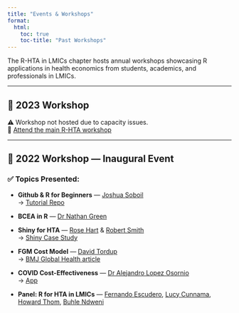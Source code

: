 ```yaml
---
title: "Events & Workshops"
format:
  html:
    toc: true
    toc-title: "Past Workshops"
---
```


The R-HTA in LMICs chapter hosts annual workshops showcasing R applications in health economics from students, academics, and professionals in LMICs.

------------------------------------------------------------------------

## 📅 2023 Workshop

⚠️ Workshop not hosted due to capacity issues.\
🔗 [Attend the main R-HTA workshop](https://r-hta.org/events/workshop/2023/)

------------------------------------------------------------------------

## 📅 2022 Workshop — Inaugural Event

### ✅ Topics Presented:

-   **Github & R for Beginners** — [Joshua Soboil](https://jsoboil.github.io/)\
    → [Tutorial Repo](https://github.com/R-HTA-in-LMICs/Getting-Started-with-Github-and-R)

-   **BCEA in R** — [Dr Nathan Green](https://www.ucl.ac.uk/statistics/dr-nathan-green)

-   **Shiny for HTA** — [Rose Hart](https://www.bresmed.com/team/rose-hart/) & [Robert Smith](https://www.sheffield.ac.uk/scharr/people/pgr-students/robert-smith)\
    → [Shiny Case Study](https://github.com/r-hta/R-Shiny-for-HTA)

-   **FGM Cost Model** — [David Tordup](http://www.davidtordrup.dk/)\
    → [BMJ Global Health article](https://gh.bmj.com/content/7/2/e004512)

-   **COVID Cost-Effectiveness** — [Dr Alejandro Lopez Osornio](https://www.himss.org/speaker-alejandro-lopez-osornio)\
    → [App](https://iecs.shinyapps.io/covid-model-v2/)

-   **Panel: R for HTA in LMICs** — [Fernando Escudero](https://r-hta.org/authors/fernando-alarid-escudero/), [Lucy Cunnama](https://southafrica.inspiringfifty.org/lucy-cunnama), [Howard Thom](https://www.bristol.ac.uk/people/person/Howard-Thom-7d5ace0c-a4eb-4fa0-8c0b-37dc141c0e9f/), [Buhle Ndweni](https://za.linkedin.com/in/buhle-n-04a5661a)
